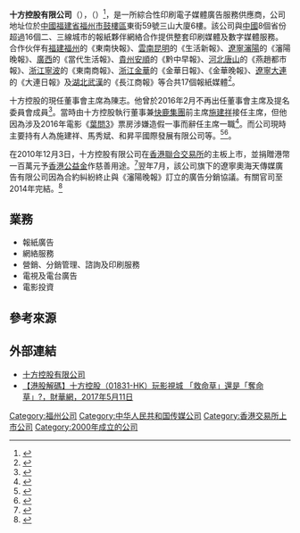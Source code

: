{{Infobox_Company 
|name = 十方控股有限公司 
|logo = [[File:十方控股公司標誌.png|300px]] 
|type = [[民營企業|民營企業]] 
|foundation = 2000年 
|location =[[中國|中國]][[福建|福建]]
|industry = [[印刷|印刷]]、[[廣告媒體|廣告媒體]]
|key_people = [[主席|主席]]：[[陳志|陳志]] <br> [[行政總裁|行政總裁]]：[[徐小明|徐小明]]<ref>{{web reference|URL=https://www.hk01.com/%E5%A8%9B%E6%A8%82/82921/-%E9%A6%99%E6%B8%AF%E9%9B%BB%E8%A6%96%E4%B9%8B%E6%AD%BB-%E5%BE%90%E5%B0%8F%E6%98%8E%E8%AB%87%E9%9B%BB%E8%A6%96%E6%A5%AD%E5%89%8D%E6%99%AF-%E7%9C%8B%E5%A5%BDOTT%E4%BD%86%E5%85%A7%E5%AE%B9%E6%89%8D%E6%98%AF%E7%8E%8B|title=【香港電視之死】徐小明談電視業前景：看好OTT但內容才是王|publisher=香港01|date=2017-04-10 }}</ref>
|market_value = 
|num_employees = 逾200名
|revenue = 
|products = 印刷媒體及數字媒體服務
|parent = 
|homepage = [http://www.shifangholding.com/index.php 十方控股有限公司]
}}

'''十方控股有限公司'''（{{lang-en|ShiFang Holding Limited}}），（{{sehk|1831}}）<ref name="有關福州永泰小鎮項目的策略性合作框架協議的須予披露交易">{{Cite web |url=http://www.hkexnews.hk/listedco/listconews/sehk/2017/0915/LTN201709151157_C.pdf |title=有關福州永泰小鎮項目的策略性合作框架協議的須予披露交易 |publisher=十方控股 |accessdate=2017-11-01 |archive-date=2017-11-07 |archive-url=https://web.archive.org/web/20171107002951/http://www.hkexnews.hk/listedco/listconews/sehk/2017/0915/LTN201709151157_C.pdf |dead-url=no }}</ref>，是一所綜合性印刷電子媒體廣告服務供應商，公司地址位於[[中國|中國]][[福建省|福建省]][[福州市|福州市]][[鼓樓區_(福州市)|鼓樓區]]東街59號三山大廈6樓。該公司與[[中國|中國]]8個省份超過16個二、三線城市的報紙夥伴網絡合作提供整套印刷媒體及數字媒體服務。合作伙伴有[[福建|福建]][[福州|福州]]的《東南快報》、[[雲南|雲南]][[昆明|昆明]]的《生活新報》、[[遼寧|遼寧]][[瀋陽|瀋陽]]的《瀋陽晚報》、[[广西壮族自治区|廣西]]的《當代生活報》、[[貴州|貴州]][[安順市|安順]]的《黔中早報》、[[河北|河北]][[唐山|唐山]]的《燕趙都市報》、[[浙江|浙江]][[寧波|寧波]]的《東南商報》、[[浙江|浙江]][[金華|金華]]的《金華日報》、《金華晚報》、[[遼寧|遼寧]][[大連|大連]]的《大連日報》及[[湖北|湖北]][[武漢|武漢]]的《長江商報》等合共17個報紙媒體<ref>{{web reference|URL=http://www2.hkej.com/instantnews/market/article/1244767|title=【個股分析】十方控股力拓電影業務 享天時地利人和|publisher=信報|date=2016-02-22|accessdate=2017-11-01|archive-date=2017-11-07|archive-url=https://web.archive.org/web/20171107075648/http://www2.hkej.com/instantnews/market/article/1244767|dead-url=yes}}</ref>。

十方控股的現任董事會主席為陳志。他曾於2016年2月不再出任董事會主席及提名委員會成員<ref name="執行董事辭任、委任執行董事及更換主席">{{Cite web |url=http://www.shifangholding.com/uploads/soft/160225/1_1815172001.pdf?_=5429 |title=十方控股執行董事辭任、委任執行董事及更換主席 |date=2016 |accessdate=2017-11-01 |archive-date=2017-11-07 |archive-url=https://web.archive.org/web/20171107024040/http://www.shifangholding.com/uploads/soft/160225/1_1815172001.pdf?_=5429 |dead-url=no }}</ref>。當時由十方控股執行董事兼[[快鹿集團|快鹿集團]]前主席[[施建祥|施建祥]]接任主席，但他因為涉及2016年電影《[[葉問3|葉問3]]》票房涉嫌造假一事而辭任主席一職<ref>{{web reference|URL=https://news.mingpao.com/pns/dailynews/web_tc/article/20170913/s00002/1505240146535|title=《葉問3》票房被指造假 施建祥即辭兩要職|publisher=明報|date=2017-09-13|accessdate=2017-11-01|archive-date=2017-11-07|archive-url=https://web.archive.org/web/20171107005605/https://news.mingpao.com/pns/dailynews/web_tc/article/20170913/s00002/1505240146535|dead-url=no}}</ref>。而公司現時主要持有人為施建祥、馬秀斌、和昇平國際發展有限公司等。<ref name="十方控股主要股東">{{Cite web |url=http://www.quamnet.com/markets.action/quamalpha/Quote.action?stockCodeStr=&tradeDateStr=&insiderNameStr=&btnSubmit=&quoteSectionCode=insider&stockCode=1831&ttSortColumn=se&ttSortOrder=ASC |title=十方控股主要股東 |publisher=華富財經 |access-date=2017-11-01 |archive-url=https://web.archive.org/web/20171107021027/http://www.quamnet.com/markets.action/quamalpha/Quote.action?stockCodeStr=&tradeDateStr=&insiderNameStr=&btnSubmit=&quoteSectionCode=insider&stockCode=1831&ttSortColumn=se&ttSortOrder=ASC |archive-date=2017-11-07 |dead-url=yes }}</ref><ref name="公司資料">{{Cite web |url=http://www.aastocks.com/tc/stocks/analysis/company-fundamental/company-information/?symbol=01831 |title=公司資料 |publisher=十方控股 |accessdate=2017-11-01 |archive-date=2017-11-07 |archive-url=https://web.archive.org/web/20171107020911/http://www.aastocks.com/tc/stocks/analysis/company-fundamental/company-information/?symbol=01831 |dead-url=no }}</ref>。

在2010年12月3日，十方控股有限公司在[[香港聯合交易所|香港聯合交易所]]的主板上市，並捐贈港幣一百萬元予[[香港公益金|香港公益金]]作慈善用途。<ref>{{web reference|URL=http://paper.wenweipo.com/2010/12/04/FI1012040012.htm|title=十方控股首日「潛水」12%|publisher=香港文匯報|date=2010-12-04 |access-date=2021-05-14}}</ref>翌年7月，該公司旗下的遼寧奧海天傳媒廣告有限公司因為合約糾紛終止與《瀋陽晚報》訂立的廣告分銷協議。有關官司至2014年完結。<ref>{{web reference|URL=http://www.court.gov.cn/wenshu/xiangqing-2481.html|title=遼寧奥海天一傳媒廣告有限公司與瀋陽日報社、沈瀋陽晚報傳媒有限公司廣告代理合同糾紛管轄權異議二審民事裁定書|publisher=中華人民共和國最高人民法院|date=2014-03-19|accessdate=2017-11-01|archive-date=2017-11-07|archive-url=https://web.archive.org/web/20171107011113/http://www.court.gov.cn/wenshu/xiangqing-2481.html|dead-url=yes}}</ref>

== 業務 ==
* 報紙廣告
* 網絡服務
* 營銷、分銷管理、諮詢及印刷服務
* 電視及電台廣告
* 電影投資

== 參考來源 ==
{{reflist|2}}

== 外部連結 ==
*[http://www.shifangholding.com/index.php 十方控股有限公司]{{Wayback|url=http://www.shifangholding.com/index.php |date=20120414130651 }}
*[http://www.finet.hk/Newscenter/news_content/591483cbe4b0d1966a28f74f 【港股解碼】十方控股（01831-HK）玩影視城 「救命草」還是「奪命草」?，財華網，2017年5月11日]{{Wayback|url=http://www.finet.hk/Newscenter/news_content/591483cbe4b0d1966a28f74f |date=20171107025554 }}

[[Category:福州公司|Category:福州公司]]
[[Category:中华人民共和国传媒公司|Category:中华人民共和国传媒公司]]
[[Category:香港交易所上市公司|Category:香港交易所上市公司]]
[[Category:2000年成立的公司|Category:2000年成立的公司]]